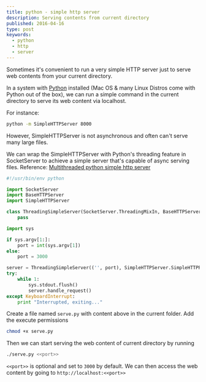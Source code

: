```yaml
---
title: python - simple http server
description: Serving contents from current directory
published: 2016-04-16
type: post
keywords:
  - python
  - http
  - server
---
```


Sometimes it's convenient to run a very simple HTTP server just to serve web contents from your current directory.

In a system with [Python](https://www.python.org/) installed (Mac OS & many Linux Distros come with Python out of the box), we can run a simple command in the current directory to serve its web content via localhost.

For instance:

```bash
python -m SimpleHTTPServer 8000
```

However, SimpleHTTPServer is not asynchronous and often can't serve many large files.

We can wrap the SimpleHTTPServer with Python's threading feature in SocketServer to achieve a simple server that's capable of async serving files.
Reference: [Multithreaded python simple http server](https://kdecherf.com/blog/2012/07/29/multithreaded-python-simple-http-server/)

```python
#!/usr/bin/env python

import SocketServer
import BaseHTTPServer
import SimpleHTTPServer

class ThreadingSimpleServer(SocketServer.ThreadingMixIn, BaseHTTPServer.HTTPServer):
    pass

import sys

if sys.argv[1:]:
    port = int(sys.argv[1])
else:
    port = 3000

server = ThreadingSimpleServer(('', port), SimpleHTTPServer.SimpleHTTPRequestHandler)
try:
    while 1:
        sys.stdout.flush()
        server.handle_request()
except KeyboardInterrupt:
    print "Interrupted, exiting..."
```

Create a file named `serve.py` with content above in the current folder. Add the execute permissions

```bash
chmod +x serve.py
```

Then we can start serving the web content of current directory by running

```bash
./serve.py <<port>>
```

`<<port>>` is optional and set to `3000` by default. We can then access the web content by going to `http://localhost:<<port>>`
